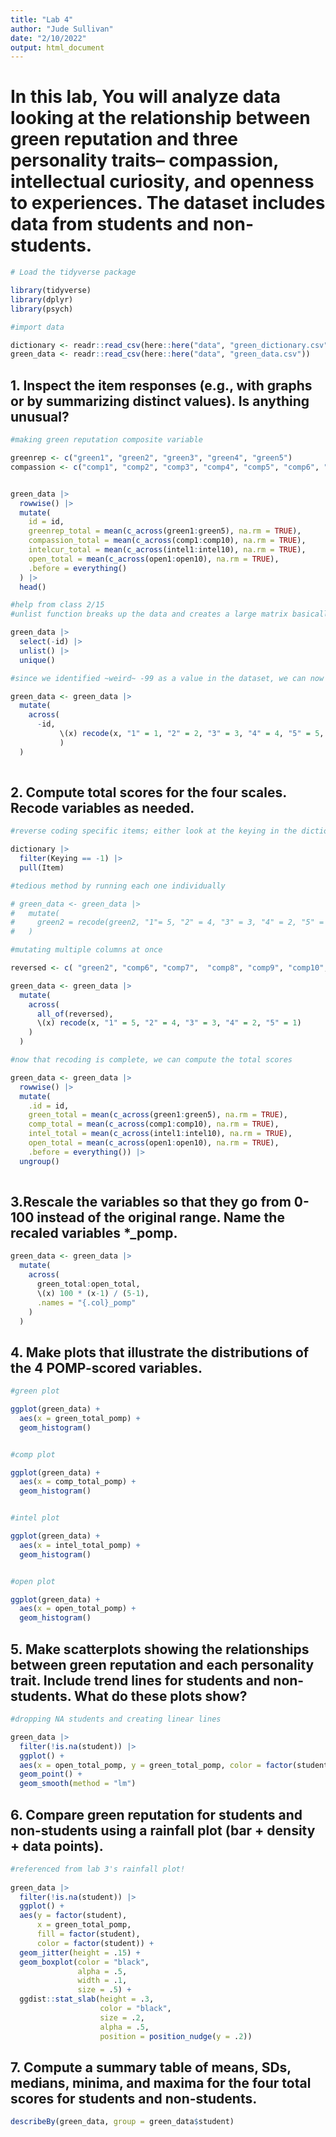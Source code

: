 ```yaml
---
title: "Lab 4"
author: "Jude Sullivan"
date: "2/10/2022"
output: html_document
---
```


# In this lab, You will analyze data looking at the relationship between green reputation and three personality traits– compassion, intellectual curiosity, and openness to experiences. The dataset includes data from students and non-students.

```r
# Load the tidyverse package

library(tidyverse)
library(dplyr)
library(psych)
```


```r
#import data

dictionary <- readr::read_csv(here::here("data", "green_dictionary.csv"))
green_data <- readr::read_csv(here::here("data", "green_data.csv"))
```

## 1. Inspect the item responses (e.g., with graphs or by summarizing distinct values). Is anything unusual?

```r
#making green reputation composite variable

greenrep <- c("green1", "green2", "green3", "green4", "green5")
compassion <- c("comp1", "comp2", "comp3", "comp4", "comp5", "comp6", "comp7", "comp8", "comp9", "comp10")


green_data |> 
  rowwise() |> 
  mutate(
    id = id,
    greenrep_total = mean(c_across(green1:green5), na.rm = TRUE),
    compassion_total = mean(c_across(comp1:comp10), na.rm = TRUE),
    intelcur_total = mean(c_across(intel1:intel10), na.rm = TRUE),
    open_total = mean(c_across(open1:open10), na.rm = TRUE),
    .before = everything()
  ) |>
  head() 

#help from class 2/15
#unlist function breaks up the data and creates a large matrix basically

green_data |> 
  select(-id) |> 
  unlist() |> 
  unique()

#since we identified ~weird~ -99 as a value in the dataset, we can now recode into NA

green_data <- green_data |> 
  mutate(
    across(
      -id,
           \(x) recode(x, "1" = 1, "2" = 2, "3" = 3, "4" = 4, "5" = 5, "-99" = NA_real_)
           )
  )
  
```

## 2. Compute total scores for the four scales. Recode variables as needed.

```r

#reverse coding specific items; either look at the keying in the dictionary and write them down or select keying and filter

dictionary |> 
  filter(Keying == -1) |> 
  pull(Item)

#tedious method by running each one individually

# green_data <- green_data |> 
#   mutate(
#     green2 = recode(green2, "1"= 5, "2" = 4, "3" = 3, "4" = 2, "5" = 1)
#   )

#mutating multiple columns at once

reversed <- c( "green2", "comp6", "comp7",  "comp8", "comp9", "comp10", "intel7", "intel8", "intel9", "intel10", "open7", "open8", "open9", "open10")

green_data <- green_data |> 
  mutate(
    across(
      all_of(reversed),
      \(x) recode(x, "1" = 5, "2" = 4, "3" = 3, "4" = 2, "5" = 1)
    )
  )

#now that recoding is complete, we can compute the total scores

green_data <- green_data |> 
  rowwise() |> 
  mutate(
    .id = id,
    green_total = mean(c_across(green1:green5), na.rm = TRUE),
    comp_total = mean(c_across(comp1:comp10), na.rm = TRUE),
    intel_total = mean(c_across(intel1:intel10), na.rm = TRUE),
    open_total = mean(c_across(open1:open10), na.rm = TRUE),
    .before = everything()) |> 
  ungroup()
  


```

## 3.Rescale the variables so that they go from 0-100 instead of the original range. Name the recaled variables *_pomp.

```r

green_data <- green_data |> 
  mutate(
    across(
      green_total:open_total,
      \(x) 100 * (x-1) / (5-1),
      .names = "{.col}_pomp"
    )
  )

```

## 4. Make plots that illustrate the distributions of the 4 POMP-scored variables.

```r
#green plot

ggplot(green_data) +
  aes(x = green_total_pomp) +
  geom_histogram()


#comp plot

ggplot(green_data) +
  aes(x = comp_total_pomp) +
  geom_histogram()


#intel plot

ggplot(green_data) +
  aes(x = intel_total_pomp) +
  geom_histogram()


#open plot 

ggplot(green_data) +
  aes(x = open_total_pomp) +
  geom_histogram()

```

## 5. Make scatterplots showing the relationships between green reputation and each personality trait. Include trend lines for students and non-students. What do these plots show?

```r
#dropping NA students and creating linear lines

green_data |> 
  filter(!is.na(student)) |> 
  ggplot() +
  aes(x = open_total_pomp, y = green_total_pomp, color = factor(student)) +
  geom_point() +
  geom_smooth(method = "lm")

```

## 6. Compare green reputation for students and non-students using a rainfall plot (bar + density + data points).

```r
#referenced from lab 3's rainfall plot!
  
green_data |> 
  filter(!is.na(student)) |> 
  ggplot() +
  aes(y = factor(student),
      x = green_total_pomp,
      fill = factor(student),
      color = factor(student)) +
  geom_jitter(height = .15) +
  geom_boxplot(color = "black",
               alpha = .5,
               width = .1,
               size = .5) +
  ggdist::stat_slab(height = .3,
                    color = "black",
                    size = .2,
                    alpha = .5,
                    position = position_nudge(y = .2))

```

## 7. Compute a summary table of means, SDs, medians, minima, and maxima for the four total scores for students and non-students.

```r

describeBy(green_data, group = green_data$student)

```
